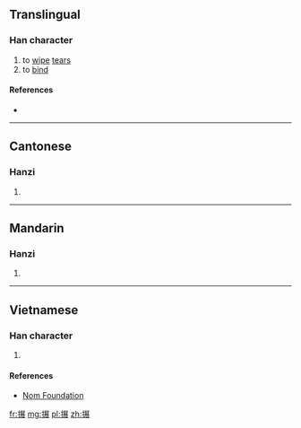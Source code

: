 ==Translingual==

===Han character===
{{Han char|rn=64|rad=手|as=10|sn=13|four=57032|canj=QSTV|ids=⿰扌展}}

# to [[wipe]] [[tear]]s
# to [[bind]]

====References====
* {{Han ref|kx=0446.050|dkj=12458|dj=0796.260|hdz=31938.050|uh=640C|ud=25612|bh=DDAA|bd=56746}}

----

==Cantonese==

===Hanzi===
{{yue-hanzi|jyut=[[zin2]]|y=jin2}}

# {{defn|lang=yue|sort=手10}}

----

==Mandarin==

===Hanzi===
{{cmn-hanzi|pin=[[zhǎn]] ([[zhan3]]), [[chōu]] ([[chou1]])|wg=chan<sup>3</sup>, ch'ou<sup>1</sup>}}

# {{defn|lang=cmn|sort=手10}}

----

==Vietnamese==

===Han character===
{{vi-hantu|rs=手10|[[nện]], [[triển]]}}

# {{defn|lang=vi|sort=手10}}

====References====
*[http://nomfoundation.org/common/nom_details.php?codepoint=640c Nom Foundation]

[[fr:搌]]
[[mg:搌]]
[[pl:搌]]
[[zh:搌]]